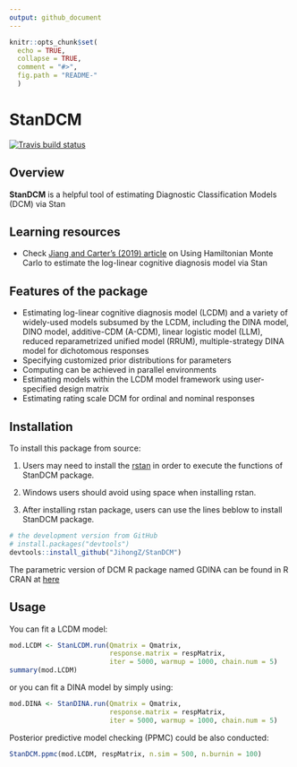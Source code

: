 ```yaml
---
output: github_document
---
```


```r
knitr::opts_chunk$set(
  echo = TRUE,
  collapse = TRUE,
  comment = "#>",
  fig.path = "README-"
  )
```

# StanDCM

[![Travis build status](https://travis-ci.org/JihongZ/StanDCM.svg?branch=master)](https://travis-ci.org/JihongZ/StanDCM)

## Overview
__StanDCM__ is a helpful tool of estimating Diagnostic Classification Models (DCM) via Stan



## Learning resources

  - Check [Jiang and Carter’s (2019) article](https://doi.org/10.3758/s13428-018-1069-9) on Using Hamiltonian Monte Carlo to estimate the log-linear cognitive diagnosis model via Stan

## Features of the package

  - Estimating log-linear cognitive diagnosis model (LCDM) and a variety of widely-used models subsumed
    by the LCDM, including the DINA model, DINO model, additive-CDM (A-CDM), linear logistic model (LLM), reduced reparametrized unified model (RRUM), multiple-strategy DINA model
    for dichotomous responses
  - Specifying customized prior distributions for parameters
  - Computing can be achieved in parallel environments
  - Estimating models within the LCDM model framework using
    user-specified design matrix
  - Estimating rating scale DCM for ordinal and nominal responses

## Installation

To install this package from source:

1)  Users may need to install the
    [rstan](https://github.com/stan-dev/rstan/wiki/RStan-Getting-Started) in order to execute the functions of StanDCM package.

2)  Windows users should avoid using space when installing rstan.

3)  After installing rstan package, users can use the lines beblow to install StanDCM package.

<!-- end list -->

```r
# the development version from GitHub
# install.packages("devtools")
devtools::install_github("JihongZ/StanDCM")
```

The parametric version of DCM R package named GDINA can be found in R CRAN at
[here](https://CRAN.R-project.org/package=GDINA)

## Usage

You can fit a LCDM model:

```r
mod.LCDM <- StanLCDM.run(Qmatrix = Qmatrix,
                         response.matrix = respMatrix,
                         iter = 5000, warmup = 1000, chain.num = 5)
summary(mod.LCDM)
```

or you can fit a DINA model by simply using:

```r
mod.DINA <- StanDINA.run(Qmatrix = Qmatrix,
                         response.matrix = respMatrix,
                         iter = 5000, warmup = 1000, chain.num = 5)
```

Posterior predictive model checking (PPMC) could be also conducted:

```r
StanDCM.ppmc(mod.LCDM, respMatrix, n.sim = 500, n.burnin = 100)
```

